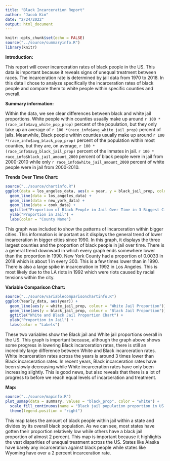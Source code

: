 ```yaml
---
title: "Black Incarceration Report"
author: "Jacob Kim"
date: "2/24/2022"
output: html_document
---
```


```r
knitr::opts_chunk$set(echo = FALSE)
source("../source/summaryinfo.R")
library(knitr)
```

**Introduction:**

This report will cover incarceration rates of black people in the US. This data is important because it reveals signs of unequal treatment between races. The incarceration rate is determined by jail data from 1970 to 2018. In this data I chose to analyze specifically the incarceration rates of black people and compare them to white people within specific counties and overall.

**Summary information:**

Within the data, we see clear differences between black and white jail proportions. White people within counties usually make up around  `r 100 *(race_info$avg_white_pop_prop)` percent of the population, but they only take up an average of `r 100 *(race_info$avg_white_jail_prop)` percent of jails. Meanwhile, Black people within counties usually make up around `r 100 *(race_info$avg_black_pop_prop)` percent of the population within most counties, but they are, on average, `r 100 *(race_info$avg_black_jail_prop)` percent of the inmates in jail.  `r 100 * race_info$black_jail_amount_2000` percent of black people were in jail from 2000-2010 while only `r race_info$white_jail_amount_2000` percent of white people were in jail from 2000-2010.


**Trends Over Time Chart:**

```r
source("../source/chartinfo.R")
ggplot(data = los_angeles_data, aes(x = year, y = black_jail_prop, color =  county_name)) +
  geom_line(data = los_angeles_data) +
  geom_line(data = new_york_data) +
  geom_line(data = cook_data) +
  ggtitle("Proportion of Black People in Jail Over Time in 3 Biggest Cities") +
  ylab("Proportion in Jail") +
  labs(color = "County Name")
```

This graph was included to show the patterns of incarceration within bigger cities. This information is important as it displays the general trend of lower incarceration in bigger cities since 1990. In this graph, it displays the three largest counties and the proportion of black people in jail over time. There is a general trend downward in which every graph ends somewhere lower than the proportion in 1990. New York County had a proportion of 0.0033 in 2018 which is about 1 in every 300. This is a few times lower than in 1990. There is also a large spike in incarceration in 1992 in Los Angeles. This is most likely due to the LA riots in 1992 which were riots caused by racial tensions within the city.

**Variable Comparison Chart:**

```r
source("../source/variablecomparisonchartinfo.R")
ggplot(Yearly_data, aes(year)) + 
  geom_line(aes(y = white_jail_prop, colour = "White Jail Proportion")) + 
  geom_line(aes(y = black_jail_prop, colour = "Black Jail Proportion")) +
  ggtitle("White and Black Jail Proportion Chart") +
  ylab("Proportion in Jail") +
  labs(color = "Labels")
```

These two variables show the Black jail and White jail proportions overall in the US. This graph is important because, although the graph above shows some progress in lowering Black incarceration rates, there is still an incredibly large difference between White and Black incarceration rates. White incarceration rates across the years is around 3 times lower than Black incarceration rates. In recent years, Black incarceration rates have been slowly decreasing while White incarceration rates have only been increasing slightly. This is good news, but also reveals that there is a lot of progress to before we reach equal levels of incarceration and treatment.

**Map:**

```r
source("../source/mapinfo.R")
plot_usmap(data = summary, values = "black_prop", color = "white") + 
  scale_fill_continuous(name = "Black jail population proportion in US 2018", label = scales::comma) + 
  theme(legend.position = "right")
```

This map takes the amount of black people within jail within a state and divides by its overall black population. As we can see, most states have gotten their proportion relatively low while others have a black jail proportion of almost 2 percent. This map is important because it highlights the vast disparities of unequal treatment across the US. States like Alaska have barely any incarceration against black people while states like Wyoming have over a 2 percent incarceration rate.
